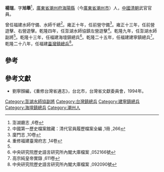 {{about|福建水師守備、水師千總|正德十二年丁丑科進士|楊瑞 (正德進士)|}}
'''楊瑞'''，字'''旭舉'''<ref name="#1">澎湖廳志 ,6卷</ref>，[[廣東省|廣東省]][[潮州府|潮州府]][[海陽縣|海陽縣]]（今[[廣東省|廣東省]][[潮州市|潮州市]]）人，[[中國|中國]][[清朝|清朝]]武官官員。

曾任福建水師守備、水師千總<ref>中國第一歷史檔案館藏：清代官員履歷檔案全編 ,1冊 ,266</ref>。雍正十年，任前營守備<ref>廈門志 ,10卷</ref>。雍正十三年，任前營遊擊、右營遊擊。乾隆四年，任澎湖水師協鎮左營遊擊<ref>重修福建臺灣府志 ,14卷</ref>。乾隆九年，任澎湖水師副將<ref name="#1"/>。乾隆十三年，任福建海壇鎮總兵<ref>中央研究院歷史語言研究所內閣大庫檔案 ,052166號</ref>。乾隆二十五年，任福建建寧鎮總兵<ref>高宗純皇帝實錄 ,611卷</ref>。乾隆二十八年，任福建[[臺灣鎮總兵|臺灣鎮總兵]]<ref>中央研究院歷史語言研究所內閣大庫檔案 ,092090號</ref>。

==參考==
{{reflist}}

==參考文獻==
*劉寧顏編，《重修台灣省通志》，台北市，台灣省文獻委員會，1994年。
{{start box}}
{{s-off}}
{{s-before|[[游金輅|游金輅]]}}
{{s-title|[[台灣鎮總兵|台灣鎮總兵]]|1763年上任}}
{{s-after|[[甘國寶|甘國寶]]}}
{{s-before|[[孟伍進|孟伍進]]}}
{{s-title|[[澎湖水師協|澎湖水師協]][[副將|副將]]|1744年上任}}
{{s-after|[[鄭李嘉|鄭李嘉]]}}
{{end box}}
[[Category:澎湖水師協副將|Category:澎湖水師協副將]]
[[Category:台灣鎮總兵|Category:台灣鎮總兵]]
[[Category:建寧鎮總兵|Category:建寧鎮總兵]]
[[Category:海壇鎮總兵|Category:海壇鎮總兵]]
[[Category:潮州人|Category:潮州人]]
